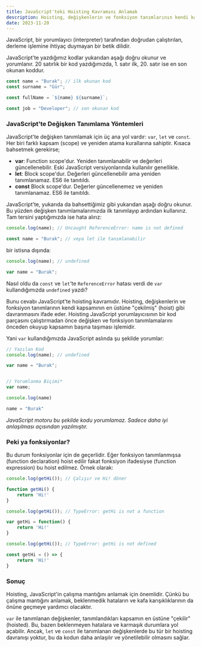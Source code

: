 ```yaml
---
title: JavaScript'teki Hoisting Kavramını Anlamak
description: Hoisting, değişkenlerin ve fonksiyon tanımlarının kendi kapsamının en üstüne "çekilmiş" (hoist) gibi davranmasını ifade eder.
date: 2023-11-20
---
```


JavaScript, bir yorumlayıcı (interpreter) tarafından doğrudan çalıştırılan, derleme işlemine ihtiyaç duymayan bir betik dilidir.

JavaScript'te yazdığımız kodlar yukarıdan aşağı doğru okunur ve yorumlanır. 20 satırlık bir kod yazdığımızda, 1. satır ilk, 20. satır ise en son okunan koddur.

```javascript
const name = "Burak"; // ilk okunan kod
const surname = "Gür";

const fullName = `${name} ${surname}`;

const job = "Developer"; // son okunan kod
```

### JavaScript'te Değişken Tanımlama Yöntemleri

JavaScript'te değişken tanımlamak için üç ana yol vardır: `var`, `let` ve `const`. Her biri farklı kapsam (scope) ve yeniden atama kurallarına sahiptir. Kısaca bahsetmek gerekirse;

- **var**: Function scope'dur. Yeniden tanımlanabilir ve değerleri güncellenebilir. Eski JavaScript versiyonlarında kullanılır genellikle.
- **let**: Block scope'dur. Değerleri güncellenebilir ama yeniden tanımlanamaz. ES6 ile tanıtıldı.
- **const** Block scope'dur. Değerler güncellenemez ve yeniden tanımlanamaz. ES6 ile tanıtıldı.

JavaScript'te, yukarıda da bahsettiğimiz gibi yukarıdan aşağı doğru okunur. Bu yüzden değişken tanımlamalarımızda ilk tanımlayıp ardından kullanırız. Tam tersini yaptığımızda ise hata alırız:

```javascript
console.log(name); // Uncaught ReferenceError: name is not defined

const name = "Burak"; // veya let ile tanımlanabilir
```

bir istisna dışında:

```javascript
console.log(name); // undefined

var name = "Burak";
```

Nasıl oldu da `const` ve `let`'te `ReferenceError` hatası verdi de `var` kullandığımızda `undefined` yazdı?

Bunu cevabı JavaScript'te hoisting kavramıdır. Hoisting, değişkenlerin ve fonksiyon tanımlarının kendi kapsamının en üstüne "çekilmiş" (hoist) gibi davranmasını ifade eder. Hoisting JavaScript yorumlayıcısının bir kod parçasını çalıştırmadan önce değişken ve fonksiyon tanımlamalarını önceden okuyup kapsamın başına taşıması işlemidir.

Yani `var` kullandığımızda JavaScript aslında şu şekilde yorumlar:

```javascript
// Yazılan Kod
console.log(name); // undefined

var name = "Burak";


// Yorumlanma Biçimi*
var name;

console.log(name)

name = "Burak"
```

*JavaScript motoru bu şekilde kodu yorumlamaz. Sadece daha iyi anlaşılması açısından yazılmıştır.*

### Peki ya fonksiyonlar?

Bu durum fonksiyonlar için de geçerlidir. Eğer fonksiyon tanımlanmışsa (function declaration) hoist edilir fakat fonksiyon ifadesiyse (function expression) bu hoist edilmez. Örnek olarak:

```javascript
console.log(getHi()); // Çalışır ve Hi! döner

function getHi() {
	return 'Hi!'
}
```

```javascript
console.log(getHi()); // TypeError: getHi is not a function

var getHi = function() {
	return 'Hi!'
}
```

```javascript
console.log(getHi()); // TypeError: getHi is not defined

const getHi = () => {
	return 'Hi!'
}
```

### Sonuç

Hoisting, JavaScript'in çalışma mantığını anlamak için önemlidir. Çünkü bu çalışma mantığını anlamak, beklenmedik hataların ve kafa karışıklıklarının da önüne geçmeye yardımcı olacaktır.

`var` ile tanımlanan değişkenler, tanımlandıkları kapsamın en üstüne "çekilir" (hoisted). Bu, bazen beklenmeyen hatalara ve karmaşık durumlara yol açabilir. Ancak, `let` ve `const` ile tanımlanan değişkenlerde bu tür bir hoisting davranışı yoktur, bu da kodun daha anlaşılır ve yönetilebilir olmasını sağlar.
